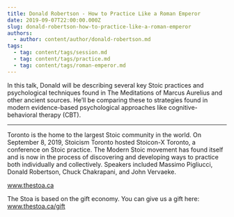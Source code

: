 ```yaml
---
title: Donald Robertson - How to Practice Like a Roman Emperor
date: 2019-09-07T22:00:00.000Z
slug: donald-robertson-how-to-practice-like-a-roman-emperor
authors:
  - author: content/author/donald-robertson.md
tags:
  - tag: content/tags/session.md
  - tag: content/tags/practice.md
  - tag: content/tags/roman-emperor.md
---
```


In this talk, Donald will be describing several key Stoic practices and psychological techniques found in The Meditations of Marcus Aurelius and other ancient sources.  He’ll be comparing these to strategies found in modern evidence-based psychological approaches like cognitive-behavioral therapy (CBT).  

***

Toronto is the home to the largest Stoic community in the world. On September 8, 2019, Stoicism Toronto hosted Stoicon-X Toronto, a conference on Stoic practice. The Modern Stoic movement has found itself and is now in the process of discovering and developing ways to practice both individually and collectively. Speakers included Massimo Pigliucci, Donald Robertson, Chuck Chakrapani, and John Vervaeke.

www.thestoa.ca

The Stoa is based on the gift economy. You can give us a gift here: www.thestoa.ca/gift
